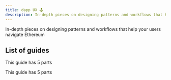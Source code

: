 ```yaml
---
title: dapp UX 🕹
description: In-depth pieces on designing patterns and workflows that help your users navigate Ethereum
---
```


In-depth pieces on designing patterns and workflows that help your users navigate Ethereum


## List of guides

<GuideCard
 GuideTitle="Connecting to a dApp"
 GuideImage="/images/Wrong-network-modal.png"
 ImageAlt="A modal telling the user they're on the wrong network"
 GuideSubTitle="Help your users connect their Ethereum account to your dApp"
 GuideDescription="A well-designed connection flow will guide users through the process, prepare them for being connected and let them know about some fundamental blockchain concepts."
 DemoLink="https://rimble-app-demo.netlify.com"
 DemoTitle="Try our demo to see our connection flow"
 DemoCTA="Try demo"
 GuideLink="/guides/ux/connect-a-wallet-conditions"
 GuideLinkTitle="To the Connecting a dApp guide"
 GuideCTA="Read guide">
  <Flex alignContent="center" alignItems="center">
     <Icon name="Info" color="gray" size="16px" mr={2}/>
     <Text fontSize="1" color="gray">This guide has 5 parts</Text>
     </Flex>
</GuideCard>


<GuideCard
 GuideTitle="Transaction states"
 GuideImage="/images/transaction-banner-focus.png"
 ImageAlt="A transaction progress indicator"
 GuideSubTitle="The dos and don'ts of designing transaction states"
 GuideDescription="Transactions are complicated, slow, irreversible and need ETH. Here's how to make them clearer and simpler for your users."
 DemoLink="https://rimble-devcon-demo.netlify.com"
 DemoTitle="Try the Devcon demo to see our transaction design"
 DemoCTA="Try demo"
 GuideLink="/guides/ux/transactions-wallet-ux"
 GuideLinkTitle="To the transaction states guide"
 GuideCTA="Read guide">
  <Flex alignContent="center" alignItems="center">
     <Icon name="Info" color="gray" size="16px" mr={2}/>
     <Text fontSize="1" color="gray">This guide has 5 parts</Text>
     </Flex>
</GuideCard>
